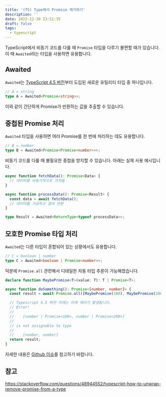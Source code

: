 ```yaml
---
title: '(TS) Type에서 Promise 제거하기'
description: ''
date: 2022-12-30 23:51:35
draft: false
tags:
  - typescript
---
```


TypeScript에서 비동기 코드를 다룰 때 `Promise` 타입을 다루기 불편할 때가 있습니다.
이 때 `Awaited`라는 타입을 사용하면 유용합니다.

## Awaited

`Awaited`는 [TypeScript 4.5 버전](https://www.typescriptlang.org/docs/handbook/release-notes/typescript-4-5.html#the-awaited-type-and-promise-improvements)부터 도입된 새로운 유틸리티 타입 중 하나입니다.

```ts
// A = string
type A = Awaited<Promise<string>>;
```

이와 같이 간단하게 Promise가 반환하는 값을 추출할 수 있습니다.

## 중첩된 Promise 처리

`Awaited` 타입을 사용하면 여러 Promise를 한 번에 처리하는 데도 유용합니다.

```ts
// B = number
type B = Awaited<Promise<Promise<number>>>;
```

비동기 코드를 다룰 때 불필요한 중첩을 방지할 수 있습니다.
아래는 실제 사용 예시입니다.

```ts
async function fetchData(): Promise<Data> {
  // 데이터를 비동기적으로 가져옴
}

async function processData(): Promise<Result> {
  const data = await fetchData();
  // 데이터를 가공하고 결과 반환
}

type Result = Awaited<ReturnType<typeof processData>>;
```

## 모호한 Promise 타입 처리

`Awaited`는 다른 타입이 혼합되어 있는 상황에서도 유용합니다.

```ts
// C = boolean | number
type C = Awaited<boolean | Promise<number>>;
```

덕분에 `Promise.all` 관련해서 디테일한 자동 타입 추론이 가능해졌습니다.

```ts
declare function MaybePromise<T>(value: T): T | Promise<T>;

async function doSomething(): Promise<[number, number]> {
  const result = await Promise.all([MaybePromise(100), MaybePromise(200)]);

  // Typescript 4.5 버전 아래는 아래 에러가 발생됩니다.
  // Error!
  //
  //    [number | Promise<100>, number | Promise<200>]
  //
  // is not assignable to type
  //
  //    [number, number]
  return result;
}
```

자세한 내용은 [Github 이슈](https://github.com/microsoft/TypeScript/pull/45350)를 참고하기 바랍니다.

## 참고

https://stackoverflow.com/questions/48944552/typescript-how-to-unwrap-remove-promise-from-a-type
